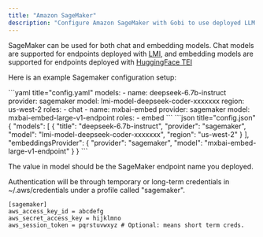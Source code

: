 ```yaml
---
title: "Amazon SageMaker"
description: "Configure Amazon SageMaker with Gobi to use deployed LLM endpoints for both chat and embedding models, supporting LMI and HuggingFace TEI deployments with AWS credentials"
---
```


SageMaker can be used for both chat and embedding models. Chat models are supported for endpoints deployed with [LMI](https://docs.djl.ai/docs/serving/serving/docs/lmi/index.html), and embedding models are supported for endpoints deployed with [HuggingFace TEI](https://huggingface.co/blog/sagemaker-huggingface-embedding)

Here is an example Sagemaker configuration setup:

<Tabs>
  <Tab title="YAML">
  ```yaml title="config.yaml"
  models:
    - name: deepseek-6.7b-instruct
      provider: sagemaker
      model: lmi-model-deepseek-coder-xxxxxxx
      region: us-west-2
      roles:
        - chat
    - name: mxbai-embed
      provider: sagemaker
      model: mxbai-embed-large-v1-endpoint
      roles:
        - embed
  ```
  </Tab>
  <Tab title="JSON">
  ```json title="config.json"
  {
    "models": [
      {
        "title": "deepseek-6.7b-instruct",
        "provider": "sagemaker",
        "model": "lmi-model-deepseek-coder-xxxxxxx",
        "region": "us-west-2"
      }
    ],
    "embeddingsProvider": {
      "provider": "sagemaker",
      "model": "mxbai-embed-large-v1-endpoint"
    }
  }
  ```
  </Tab>
</Tabs>

The value in model should be the SageMaker endpoint name you deployed.

Authentication will be through temporary or long-term credentials in
~/.aws/credentials under a profile called "sagemaker".

```title="~/.aws/credentials
[sagemaker]
aws_access_key_id = abcdefg
aws_secret_access_key = hijklmno
aws_session_token = pqrstuvwxyz # Optional: means short term creds.
```
